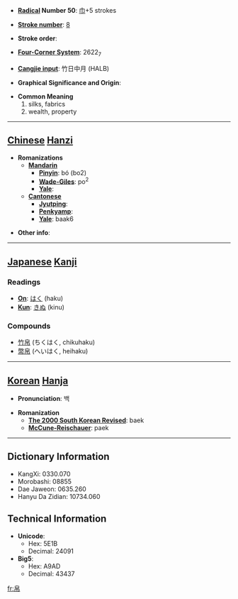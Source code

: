 * '''[[Wiktionary:Chinese radical index| Radical]] Number 50''': [[Wiktionary:Chinese radical index 巾|巾]]+5 strokes

* '''[[Wiktionary:Chinese total strokes index|Stroke number]]''': [[Wiktionary:Chinese total strokes index 8|8]]

* '''Stroke order''': 

* '''[[Wiktionary:Chinese four corner index|Four-Corner System]]''': 2622<sub>7</sub>

* '''[[Wiktionary:Chinese Cangjie index|Cangjie input]]''': 竹日中月 (HALB)

* '''Graphical Significance and Origin''': 

* '''Common Meaning'''
*#silks, fabrics
*# wealth, property


----

== [[Chinese]] [[Hanzi]] ==

* '''Romanizations'''
** '''[[Mandarin]]'''
*** '''[[Pinyin]]''': bó (bo2)
*** '''[[Wade-Giles]]''': po<sup>2</sup>
*** '''[[Yale]]''': 
** '''[[Cantonese]]'''
*** '''[[Jyutping]]''':
*** '''[[Penkyamp]]''': 
*** '''[[Yale]]''': baak6

* '''Other info''': 

----

== [[Japanese]] [[Kanji]] ==

===Readings===
* '''[[On]]''': [[はく]] (haku)
* '''[[Kun]]''': [[きぬ]] (kinu)
===Compounds===
*[[竹帛]] (ちくはく, chikuhaku)
*[[幣帛]] (へいはく, heihaku)
----

== [[Korean]] [[Hanja]] ==

* '''Pronunciation''': 백

* '''Romanization'''
** '''[[The 2000 South Korean Revised Romanization|The 2000 South Korean Revised]]''': baek
** '''[[McCune-Reischauer]]''': paek

----

== Dictionary Information ==

* KangXi: 0330.070
* Morobashi: 08855
* Dae Jaweon: 0635.260
* Hanyu Da Zidian: 10734.060

== Technical Information ==

* '''Unicode''':
** Hex: 5E1B
** Decimal: 24091
* '''Big5''':
** Hex: A9AD
** Decimal: 43437

[[fr:帛]]